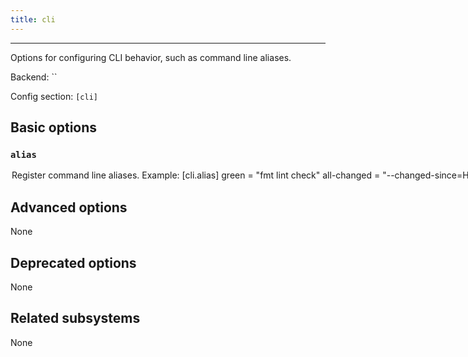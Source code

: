 ```yaml
---
title: cli
---
```



---

Options for configuring CLI behavior, such as command line aliases.

Backend: <span className="color--primary">``</span>

Config section: <span className="color--primary">`[cli]`</span>

<span className={styles.options}>

## Basic options

### `alias`

<Option
  cli_repr={`--cli-alias="{'key1': val1, 'key2': val2, ...}"`}
  env_repr='PANTS_CLI_ALIAS'
  default_repr={`{}`}
>

Register command line aliases.

Example:
```
[cli.alias]
green = "fmt lint check"
all-changed = "--changed-since=HEAD --changed-dependents=transitive"
```

This would allow you to run `scie-pants-linux-x86_64 green all-changed`, which is shorthand for `scie-pants-linux-x86_64 fmt lint check --changed-since=HEAD --changed-dependents=transitive`.

Notice: this option must be placed in a config file (e.g. `pants.toml` or `pantsrc`) to have any effect.

</Option>

## Advanced options

None

## Deprecated options

None

## Related subsystems

None

</span>
